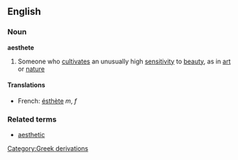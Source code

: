 ==English==
===Noun===
{{wikipedia}}
'''aesthete'''
#Someone who [[cultivates]] an unusually high [[sensitivity]] to [[beauty]], as in [[art]] or [[nature]]

====Translations====
*French: [[ésthète]] ''m'', ''f''

===Related terms===
*[[aesthetic]]
[[Category:Greek derivations]]
